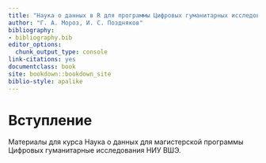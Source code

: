 ```yaml
--- 
title: "Наука о данных в R для программы Цифровых гуманитарных исследований"
author: "Г. А. Мороз, И. С. Поздняков"
bibliography:
- bibliography.bib
editor_options:
  chunk_output_type: console
link-citations: yes
documentclass: book
site: bookdown::bookdown_site
biblio-style: apalike
---
```


# Вступление

Материалы для курса Наука о данных для магистерской программы Цифровых гуманитарные исследования НИУ ВШЭ.